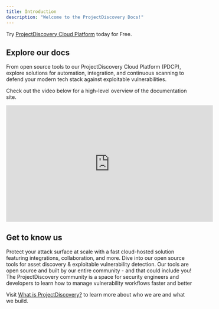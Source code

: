 ```yaml
---
title: Introduction
description: "Welcome to the ProjectDiscovery Docs!"
---
```


<Tip>Try [ProjectDiscovery Cloud Platform](https://cloud.projectdiscovery.io/) today for Free.</Tip> 

## Explore our docs
From open source tools to our ProjectDiscovery Cloud Platform (PDCP), explore solutions for automation, integration, and continuous scanning to defend your modern tech stack against exploitable vulnerabilities.

Check out the video below for a high-level overview of the documentation site. 

<iframe
  width="560"
  height="315"
  src="https://www.youtube.com/embed/9Z-_DTfipZs"
  title="YouTube video player"
  frameborder="0"
  allow="accelerometer; autoplay; clipboard-write; encrypted-media; gyroscope; picture-in-picture"
  allowfullscreen
></iframe>

## Get to know us

<CardGroup cols={2}>
  <Card
    title="ProjectDiscovery Cloud Platform"
    icon="cloud"
    iconType="solid"
   href="/cloud/introduction"
  >
    Protect your attack surface at scale with a fast cloud-hosted solution featuring integrations, collaboration, and more. 
  </Card>
  <Card
    title="Open Source Tools"
    icon="toolbox"
    iconType="solid"
    href="/tools"
  >
    Dive into our open source tools for asset discovery & exploitable vulnerability detection.
  </Card>
  <Card
    title="Contributing"
    icon="github"
    iconType="solid"
    href="https://github.com/projectdiscovery"
  >
    Our tools are open source and built by our entire community - and that could include you!
  </Card>
  <Card
    title="Join the Community"
    icon="discord"
    iconType="solid"
    href="https://discord.gg/projectdiscovery"
  >
    The ProjectDiscovery community is a space for security engineers and developers to learn how to manage vulnerability workflows faster and better
  </Card>
</CardGroup>

Visit [What is ProjectDiscovery?](/overview) to learn more about who we are and what we build. 